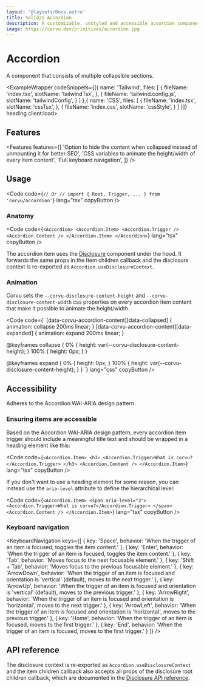 ```yaml
---
layout: '@layouts/Docs.astro'
title: SolidJS Accordion
description: A customizable, unstyled and accessible accordion component for SolidJS
image: https://corvu.dev/primitives/accordion.jpg
---
```


# Accordion

A component that consists of multiple collapsible sections.

<ExampleWrapper codeSnippets={[{
  name: 'Tailwind',
  files: [
    {
      fileName: 'index.tsx',
      slotName: 'tailwindTsx',
    },
    {
      fileName: 'tailwind.config.js',
      slotName: 'tailwindConfig',
    }
  ]
},{
  name: 'CSS',
  files: [
    {
      fileName: 'index.tsx',
      slotName: 'cssTsx',
    },
    {
      fileName: 'index.css',
      slotName: 'cssStyle',
    }
  ]
}]} heading client:load>
  <BasicExample client:load />
  <RawCode slot="tailwindTsx" code={TailwindTsx} lang="tsx" />
  <RawCode slot="tailwindConfig" code={TailwindConfig} lang="js" />
  <RawCode slot="cssTsx" code={CssTsx} lang="tsx" />
  <RawCode slot="cssStyle" code={CssStyle} lang="css" />
</ExampleWrapper>

## Features
<Features features={[
  'Option to hide the content when collapsed instead of unmounting it for better SEO',
  'CSS variables to animate the height/width of every item content',
  'Full keyboard navigation',
]} />

## Usage
<Code code={`
// Or
// import { Root, Trigger, ... } from 'corvu/accordion'
`} lang="tsx" copyButton />

### Anatomy

<Code code={`
<Accordion>
  <Accordion.Item>
    <Accordion.Trigger />
    <Accordion.Content />
  </Accordion.Item>
</Accordion>
`} lang="tsx" copyButton />

The accordion item uses the [Disclosure](/docs/primitives/disclosure/) component under the hood. It forwards the same props in the Item children callback and the disclosure context is re-exported as `Accordion.useDisclosureContext`.

### Animation
Corvu sets the `--corvu-disclosure-content-height` and `--corvu-disclosure-content-width` css properties on every accordion item content that make it possible to animate the height/width.

<Code code={`
[data-corvu-accordion-content][data-collapsed] {
  animation: collapse 200ms linear;
}
[data-corvu-accordion-content][data-expanded] {
  animation: expand 200ms linear;
}

@keyframes collapse {
  0% {
    height: var(--corvu-disclosure-content-height);
  }
  100% {
    height: 0px;
  }
}

@keyframes expand {
  0% {
    height: 0px;
  }
  100% {
    height: var(--corvu-disclosure-content-height);
  }
}
`} lang="css" copyButton />

## Accessibility
Adheres to the <Link href="https://www.w3.org/WAI/ARIA/apg/patterns/accordion/" newTab>Accordion WAI-ARIA design pattern</Link>.

### Ensuring items are accessible
Based on the Accordion WAI-ARIA design pattern, every accordion item trigger should include a meaningful title text and should be wrapped in a heading element like this:

<Code code={`
  <Accordion.Item>
    <h3>
      <Accordion.Trigger>What is corvu?</Accordion.Trigger>
    </h3>
    <Accordion.Content />
  </Accordion.Item>
`} lang="tsx" copyButton />

If you don't want to use a heading element for some reason, you can instead use the `aria-level` attribute to define the hierarchical level:

<Code code={`
  <Accordion.Item>
    <span aria-level="3">
      <Accordion.Trigger>What is corvu?</Accordion.Trigger>
    </span>
    <Accordion.Content />
  </Accordion.Item>
`} lang="tsx" copyButton />

### Keyboard navigation

<KeyboardNavigation keys={[
  {
    key: 'Space',
    behavior: 'When the trigger of an item is focused, toggles the item content.'
  },
  {
    key: 'Enter',
    behavior: 'When the trigger of an item is focused, toggles the item content.'
  },
  {
    key: 'Tab',
    behavior: 'Moves focus to the next focusable element.'
  },
  {
    key: 'Shift + Tab',
    behavior: 'Moves focus to the previous focusable element.'
  },
  {
    key: 'ArrowDown',
    behavior: 'When the trigger of an item is focused and orientation is \'vertical\' (default), moves to the next trigger.'
  },
  {
    key: 'ArrowUp',
    behavior: 'When the trigger of an item is focused and orientation is \'vertical\' (default), moves to the previous trigger.'
  },
  {
    key: 'ArrowRight',
    behavior: 'When the trigger of an item is focused and orientation is \'horizontal\', moves to the next trigger.'
  },
  {
    key: 'ArrowLeft',
    behavior: 'When the trigger of an item is focused and orientation is \'horizontal\', moves to the previous trigger.'
  },
  {
    key: 'Home',
    behavior: 'When the trigger of an item is focused, moves to the first trigger.'
  },
  {
    key: 'End',
    behavior: 'When the trigger of an item is focused, moves to the first trigger.'
  }
]} />

## API reference

The disclosure context is re-exported as `Accordion.useDisclosureContext` and the item children callback also accepts all props of the disclosure root children callback, which are documented in the [Disclosure API reference](/docs/primitives/disclosure/#Disclosure.RootChildrenProps).

<GenerateApiDocs primitive="Accordion" />
